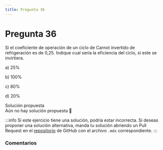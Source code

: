 ```yaml
---
title: Pregunta 36
---
```



# Pregunta 36

<div className="exercise">
Si el coeficiente de operación de un ciclo de Carnot invertido de refrigeración es de 0,25. Indique cual sería la eficiencia del ciclo, si este se invirtiera.

a) $25 \%$

b) $100 \%$

c) $80 \%$

d) $20 \%$
</div>

<MDXDetails>
<summary>Solución propuesta</summary>

<div className="exercise">
Aún no hay solución propuesta 🥲
</div>

:::info
Si este ejercicio tiene una solución, podría estar incorrecta. Si deseas proponer una solución alternativa, manda tu solución abriendo
un Pull Request en el [repositorio](https://github.com/crow-rojas/apuntes-fundamentals/pulls) de GitHub con el archivo
`.mdx` correspondiente.
:::

</MDXDetails>

### Comentarios

<Disqus
  url="https://crow-rojas.github.io/apuntes-fundamentals/docs/science/thermodynamics/exercises/2018-1/p36"
  identifier="docs/science/thermodynamics/exercises/2018-1/p36"
  title="2018-1 Termodinámica - Pregunta 36"
/>
